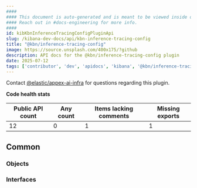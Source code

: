 ```yaml
---
####
#### This document is auto-generated and is meant to be viewed inside our experimental, new docs system.
#### Reach out in #docs-engineering for more info.
####
id: kibKbnInferenceTracingConfigPluginApi
slug: /kibana-dev-docs/api/kbn-inference-tracing-config
title: "@kbn/inference-tracing-config"
image: https://source.unsplash.com/400x175/?github
description: API docs for the @kbn/inference-tracing-config plugin
date: 2025-07-12
tags: ['contributor', 'dev', 'apidocs', 'kibana', '@kbn/inference-tracing-config']
---
```




Contact [@elastic/appex-ai-infra](https://github.com/orgs/elastic/teams/appex-ai-infra) for questions regarding this plugin.

**Code health stats**

| Public API count  | Any count | Items lacking comments | Missing exports |
|-------------------|-----------|------------------------|-----------------|
| 12 | 0 | 1 | 1 |

## Common

### Objects
<DocDefinitionList data={kbnInferenceTracingConfigObj.common.objects}/>

### Interfaces
<DocDefinitionList data={kbnInferenceTracingConfigObj.common.interfaces}/>


